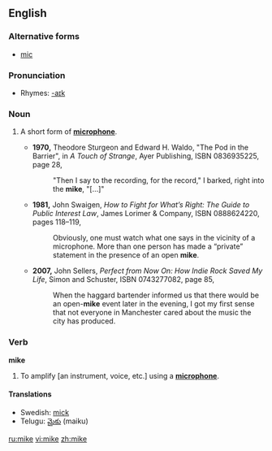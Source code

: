 {{see|Mike|mic}}
{{rfv}}
==English==

===Alternative forms===
*[[mic]]

===Pronunciation===
*Rhymes: [[Rhymes:English:-aɪk|-aɪk]]

===Noun===
{{en-noun}}

# {{informal}} A short form of '''[[microphone]]'''.
#*'''1970,''' Theodore Sturgeon and Edward H. Waldo, "The Pod in the Barrier", in ''A Touch of Strange'', Ayer Publishing, ISBN 0836935225, page 28,
#*:"Then I say to the recording, for the record," I barked, right into the '''mike''', "[&hellip;]"
#*'''1981,''' John Swaigen, ''How to Fight for What’s Right: The Guide to Public Interest Law'', James Lorimer &amp; Company, ISBN 0888624220, pages 118–119,
#*:Obviously, one must watch what one says in the vicinity of a microphone. More than one person has made a “private” statement in the presence of an open '''mike'''.
#*'''2007,''' John Sellers, ''Perfect from Now On: How Indie Rock Saved My Life'', Simon and Schuster, ISBN 0743277082, page 85,
#*:When the haggard bartender informed us that there would be an open-'''mike''' event later in the evening, I got my first sense that not everyone in Manchester cared about the music the city has produced.

===Verb===
'''mike'''

# {{informal}} To amplify [an instrument, voice, etc.] using a '''[[microphone]]'''.

====Translations====
*Swedish: [[mick]] {{c}}
*Telugu: [[మైకు]] (maiku)
[[ru:mike]]
[[vi:mike]]
[[zh:mike]]